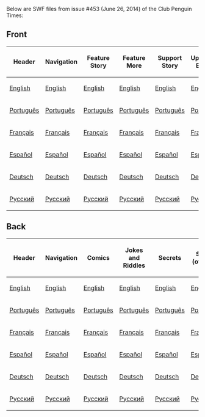 Below are SWF files from issue #453 (June 26, 2014) of the Club Penguin Times:

==Front==
{|class="wikitable" border="1" style="margin: auto;"
!Header
!Navigation
!Feature Story
!Feature More
!Support Story
!Upcoming Events
!News Flash
!Ask Aunt Arctic
!Dividers
|-
|[[Media:ENNews453HeaderFront.swf|English]]||[[Media:ENNews453NavigationFront.swf|English]]||[[Media:ENNews453FeatureStory.swf|English]]||[[Media:ENNews453FeatureMore.swf|English]]||[[Media:ENNews453SupportStory.swf|English]]||[[Media:ENNews453UpcomingEvents.swf|English]]||[[Media:ENNews453NewsFlash.swf|English]]||[[Media:ENNews453AskAuntArctic.swf|English]]||[[Media:ENNews453Dividers.swf|English]]
|-
|[[Media:PTNews453HeaderFront.swf|Português]]||[[Media:PTNews453NavigationFront.swf|Português]]||[[Media:PTNews453FeatureStory.swf|Português]]||[[Media:PTNews453FeatureMore.swf|Português]]||[[Media:PTNews453SupportStory.swf|Português]]||[[Media:PTNews453UpcomingEvents.swf|Português]]||[[Media:PTNews453NewsFlash.swf|Português]]||[[Media:PTNews453AskAuntArctic.swf|Português]]||[[Media:PTNews453Dividers.swf|Português]]
|-
|[[Media:FRNews453HeaderFront.swf|Français]]||[[Media:FRNews453NavigationFront.swf|Français]]||[[Media:FRNews453FeatureStory.swf|Français]]||[[Media:FRNews453FeatureMore.swf|Français]]||[[Media:FRNews453SupportStory.swf|Français]]||[[Media:FRNews453UpcomingEvents.swf|Français]]||[[Media:FRNews453NewsFlash.swf|Français]]||[[Media:FRNews453AskAuntArctic.swf|Français]]||[[Media:FRNews453Dividers.swf|Français]]
|-
|[[Media:ESNews453HeaderFront.swf|Español]]||[[Media:ESNews453NavigationFront.swf|Español]]||[[Media:ESNews453FeatureStory.swf|Español]]||[[Media:ESNews453FeatureMore.swf|Español]]||[[Media:ESNews453SupportStory.swf|Español]]||[[Media:ESNews453UpcomingEvents.swf|Español]]||[[Media:ESNews453NewsFlash.swf|Español]]||[[Media:ESNews453AskAuntArctic.swf|Español]]||[[Media:ESNews453Dividers.swf|Español]]
|-
|[[Media:DENews453HeaderFront.swf|Deutsch]]||[[Media:DENews453NavigationFront.swf|Deutsch]]||[[Media:DENews453FeatureStory.swf|Deutsch]]||[[Media:DENews453FeatureMore.swf|Deutsch]]||[[Media:DENews453SupportStory.swf|Deutsch]]||[[Media:DENews453UpcomingEvents.swf|Deutsch]]||[[Media:DENews453NewsFlash.swf|Deutsch]]||[[Media:DENews453AskAuntArctic.swf|Deutsch]]||[[Media:DENews453Dividers.swf|Deutsch]]
|-
|[[Media:RUNews453HeaderFront.swf|Русский]]||[[Media:RUNews453NavigationFront.swf|Русский]]||[[Media:RUNews453FeatureStory.swf|Русский]]||[[Media:RUNews453FeatureMore.swf|Русский]]||[[Media:RUNews453SupportStory.swf|Русский]]||[[Media:RUNews453UpcomingEvents.swf|Русский]]||[[Media:RUNews453NewsFlash.swf|Русский]]||[[Media:RUNews453AskAuntArctic.swf|Русский]]||[[Media:RUNews453Dividers.swf|Русский]]
|}
==Back==
{|class="wikitable" border="1" style="margin: auto;"
!Header
!Navigation
!Comics
!Jokes and Riddles
!Secrets
!Secret (overlay)
!Dividers
!Submit Your Content
|-
|[[Media:ENNews453HeaderBack.swf|English]]||[[Media:ENNews453NavigationBack.swf|English]]||[[Media:ENNews453AskAuntArcticBack.swf|English]]||[[Media:ENNews453JokesandRiddles.swf|English]]||[[Media:ENNews453Secrets.swf|English]]||[[Media:ENNews453SecretOverlay.swf|English]]||[[Media:ENNews453DividersBack.swf|English]]||[[Media:ENNews453SubmitYourContent.swf|English]]
|-
|[[Media:PTNews453HeaderBack.swf|Português]]||[[Media:PTNews453NavigationBack.swf|Português]]||[[Media:PTNews453AskAuntArcticBack.swf|Português]]||[[Media:PTNews453JokesandRiddles.swf|Português]]||[[Media:PTNews453Secrets.swf|Português]]||[[Media:PTNews453SecretOverlay.swf|Português]]||[[Media:PTNews453DividersBack.swf|Português]]||[[Media:PTNews453SubmitYourContent.swf|Português]]
|-
|[[Media:FRNews453HeaderBack.swf|Français]]||[[Media:FRNews453NavigationBack.swf|Français]]||[[Media:FRNews453AskAuntArcticBack.swf|Français]]||[[Media:FRNews453JokesandRiddles.swf|Français]]||[[Media:FRNews453Secrets.swf|Français]]||[[Media:FRNews453SecretOverlay.swf|Français]]||[[Media:FRNews453DividersBack.swf|Français]]||[[Media:FRNews453SubmitYourContent.swf|Français]]
|-
|[[Media:ESNews453HeaderBack.swf|Español]]||[[Media:ESNews453NavigationBack.swf|Español]]||[[Media:ESNews453AskAuntArcticBack.swf|Español]]||[[Media:ESNews453JokesandRiddles.swf|Español]]||[[Media:ESNews453Secrets.swf|Español]]||[[Media:ESNews453SecretOverlay.swf|Español]]||[[Media:ESNews453DividersBack.swf|Español]]||[[Media:ESNews453SubmitYourContent.swf|Español]]
|-
|[[Media:DENews453HeaderBack.swf|Deutsch]]||[[Media:DENews453NavigationBack.swf|Deutsch]]||[[Media:DENews453AskAuntArcticBack.swf|Deutsch]]||[[Media:DENews453JokesandRiddles.swf|Deutsch]]||[[Media:DENews453Secrets.swf|Deutsch]]||[[Media:DENews453SecretOverlay.swf|Deutsch]]||[[Media:DENews453DividersBack.swf|Deutsch]]||[[Media:DENews453SubmitYourContent.swf|Deutsch]]
|-
|[[Media:RUNews453HeaderBack.swf|Русский]]||[[Media:RUNews453NavigationBack.swf|Русский]]||[[Media:RUNews453AskAuntArcticBack.swf|Русский]]||[[Media:RUNews453JokesandRiddles.swf|Русский]]||[[Media:RUNews453Secrets.swf|Русский]]||[[Media:RUNews453SecretOverlay.swf|Русский]]||[[Media:RUNews453DividersBack.swf|Русский]]||[[Media:RUNews453SubmitYourContent.swf|Русский]]
|}
